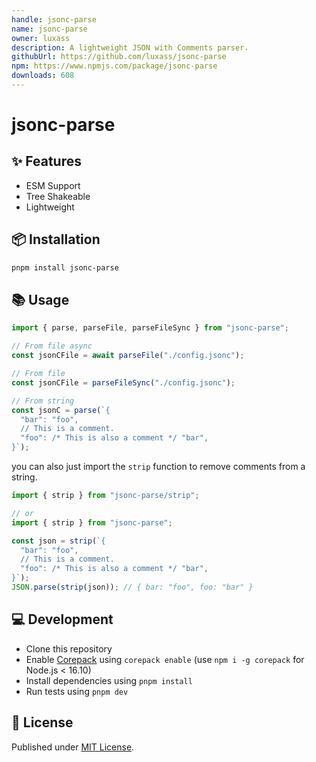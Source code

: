 ```yaml
---
handle: jsonc-parse
name: jsonc-parse
owner: luxass
description: A lightweight JSON with Comments parser.
githubUrl: https://github.com/luxass/jsonc-parse
npm: https://www.npmjs.com/package/jsonc-parse
downloads: 608
---
```


# jsonc-parse

## ✨ Features

* ESM Support
* Tree Shakeable
* Lightweight

## 📦 Installation

```sh
pnpm install jsonc-parse
```

## 📚 Usage

```ts
import { parse, parseFile, parseFileSync } from "jsonc-parse";

// From file async
const jsonCFile = await parseFile("./config.jsonc");

// From file
const jsonCFile = parseFileSync("./config.jsonc");

// From string
const jsonC = parse(`{
  "bar": "foo",
  // This is a comment.
  "foo": /* This is also a comment */ "bar",
}`);
```

you can also just import the `strip` function to remove comments from a string.

```ts
import { strip } from "jsonc-parse/strip";

// or
import { strip } from "jsonc-parse";

const json = strip(`{
  "bar": "foo",
  // This is a comment.
  "foo": /* This is also a comment */ "bar",
}`);
JSON.parse(strip(json)); // { bar: "foo", foo: "bar" }
```

## 💻 Development

* Clone this repository
* Enable [Corepack](https://github.com/nodejs/corepack) using `corepack enable` (use `npm i -g corepack` for Node.js < 16.10)
* Install dependencies using `pnpm install`
* Run tests using `pnpm dev`

## 📄 License

Published under [MIT License](https://github.com/luxass/jsonc-parse/blob/main/LICENSE).

